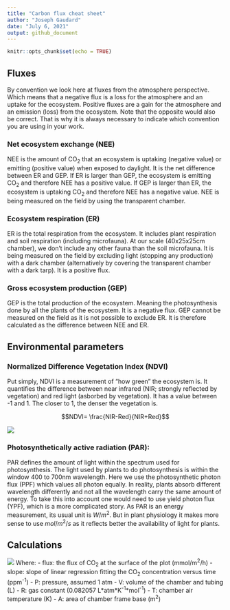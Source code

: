 ```yaml
---
title: "Carbon flux cheat sheet"
author: "Joseph Gaudard"
date: "July 6, 2021"
output: github_document
---
```


```r
knitr::opts_chunk$set(echo = TRUE)
```

## Fluxes
By convention we look here at fluxes from the atmosphere perspective.
Which means that a negative flux is a loss for the atmosphere and an uptake for the ecosystem.
Positive fluxes are a gain for the atmosphere and an emission (loss) from the ecosystem.
Note that the opposite would also be correct.
That is why it is always necessary to indicate which convention you are using in your work.

### Net ecosystem exchange (NEE)
NEE is the amount of CO~2~ that an ecosystem is uptaking (negative value) or emitting (positive value) when exposed to daylight.
It is the net difference between ER and GEP.
If ER is larger than GEP, the ecosystem is emitting CO~2~ and therefore NEE has a positive value.
If GEP is larger than ER, the ecosystem is uptaking CO~2~ and therefore NEE has a negative value.
NEE is being measured on the field by using the transparent chamber.

### Ecosystem respiration (ER)
ER is the total respiration from the ecosystem.
It includes plant respiration and soil respiration (including microfauna).
At our scale (40x25x25cm chamber), we don't include any other fauna than the soil microfauna.
It is being measured on the field by excluding light (stopping any production) with a dark chamber (alternatively by covering the transparent chamber with a dark tarp).
It is a positive flux.

### Gross ecosystem production (GEP)
GEP is the total production of the ecosystem.
Meaning the photosynthesis done by all the plants of the ecosystem.
It is a negative flux.
GEP cannot be measured on the field as it is not possible to exclude ER.
It is therefore calculated as the difference between NEE and ER.

## Environmental parameters
### Normalized Difference Vegetation Index (NDVI)
Put simply, NDVI is a measurement of "how green" the ecosystem is.
It quantifies the difference between near infrared (NIR; strongly reflected by vegetation) and red light (asborbed by vegetation).
It has a value between -1 and 1.
The closer to 1, the denser the vegetation is.

$$NDVI= \frac{NIR-Red}{NIR+Red}$$

<img src="https://render.githubusercontent.com/render/math?math=NDVI= \frac{NIR-Red}{NIR%2BRed}">

<!-- \begin{equation} -->
<!--   \text{NDVI} = \frac{\text{NIR}-\text{Red}}{\text{NIR}+\text{Red}} -->
<!-- \end{equation} -->


### Photosynthetically active radiation (PAR):
PAR defines the amount of light within the spectrum used for photosynthesis.
The light used by plants to do photosynthesis is within the window 400 to 700nm wavelength.
Here we use the photosynthetic photon flux (PPF) which values all photon equally.
In reality, plants absorb different wavelength differently and not all the wavelength carry the same amount of energy.
To take this into account one would need to use yield photon flux (YPF), which is a more complicated story.
As PAR is an energy measurement, its usual unit is $W/m^2$.
But in plant physiology it makes more sense to use $mol/m^2/s$ as it reflects better the availability of light for plants.



## Calculations

<img src="https://render.githubusercontent.com/render/math?math=flux=slope\times \frac{P\times V}{R\times T\times A}">
Where:
- flux: the flux of CO~2~ at the surface of the plot (mmol/m^2^/h)
- slope: slope of linear regression fitting the CO~2~ concentration versus time (ppm^-1^)
- P: pressure, assumed 1 atm
- V: volume of the chamber and tubing (L)
- R: gas constant (0.082057 L\*atm\*K^-1^\*mol^-1^)
- T: chamber air temperature (K)
- A: area of chamber frame base (m^2^)

<!-- \begin{equation} -->
<!-- \label{flux} -->
<!--  \text{flux}=\text{slope}\times \frac{P\times V}{R\times T\times A} -->
<!-- \end{equation} -->

<!-- Where: -->
<!-- \hspace*{3em} -->
<!-- \begin{itemize} -->
<!-- \item flux: gas flux (\(mmol/m^2/h\)) -->
<!--  \item slope: slope of the trend line  of the concentration of CO\textsubscript{2} versus time (\(ppm \times h^{-1}\)) -->
<!--  \item \(P\): pressure, assumed 1 \(atm\) -->
<!--  \item \(V\): volume of the chamber and tubing (\(L\)) -->
<!--  \item \(R\): gas constant (0.082057 \(L\times atm\times K^{-1}\times mol^{-1}\)) -->
<!--  \item \(T\): chamber air temperature (\(K\)) -->
<!--  \item \(A\): area of plot (\(m^2\)) -->
<!-- \end{itemize} -->


   

